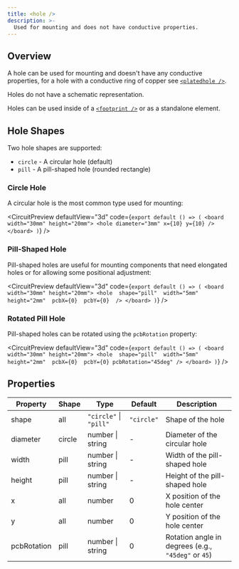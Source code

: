 ```yaml
---
title: <hole />
description: >-
  Used for mounting and does not have conductive properties.
---
```


## Overview

A hole can be used for mounting and doesn't have any conductive properties, for
a hole with a conductive ring of copper see [`<platedhole />`](../footprints/platedhole.mdx).

Holes do not have a schematic representation.

Holes can be used inside of a [`<footprint />`](./footprint.mdx) or
as a standalone element.


## Hole Shapes

Two hole shapes are supported:

- `circle` - A circular hole (default)
- `pill` - A pill-shaped hole (rounded rectangle)

### Circle Hole

A circular hole is the most common type used for mounting:

<CircuitPreview
  defaultView="3d"
  code={`export default () => (
    <board width="30mm" height="20mm">
      <hole diameter="3mm" x={10} y={10} />
    </board>
  )`}
/>

### Pill-Shaped Hole

Pill-shaped holes are useful for mounting components that need elongated holes or for allowing some positional adjustment:

<CircuitPreview
  defaultView="3d"
  code={`export default () => (
    <board width="30mm" height="20mm">
      <hole 
        shape="pill" 
        width="5mm" 
        height="2mm" 
        pcbX={0} 
        pcbY={0} 
      />
    </board>
  )`}
/>

### Rotated Pill Hole

Pill-shaped holes can be rotated using the `pcbRotation` property:

<CircuitPreview
  defaultView="3d"
  code={`export default () => (
    <board width="30mm" height="20mm">
      <hole 
        shape="pill" 
        width="5mm" 
        height="2mm" 
        pcbX={0} 
        pcbY={0}
        pcbRotation="45deg"
      />
    </board>
  )`}
/>

## Properties

| Property | Shape | Type | Default | Description |
|----------|-------|------|---------|-------------|
| shape | all | `"circle"` \| `"pill"` | `"circle"` | Shape of the hole |
| diameter | circle | number \| string | - | Diameter of the circular hole |
| width | pill | number \| string | - | Width of the pill-shaped hole |
| height | pill | number \| string | - | Height of the pill-shaped hole |
| x | all | number | 0 | X position of the hole center |
| y | all | number | 0 | Y position of the hole center |
| pcbRotation | pill | number \| string | 0 | Rotation angle in degrees (e.g., `"45deg"` or `45`) |

